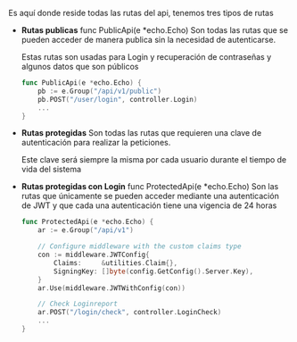 Es aquí donde reside todas las rutas del api, tenemos tres tipos de rutas

- **Rutas publicas** func PublicApi(e *echo.Echo) 
    Son todas las rutas que se pueden acceder de manera publica sin la necesidad de autenticarse.

    Estas rutas son usadas para Login y recuperación de contraseñas y algunos datos que son públicos
    ```go
    func PublicApi(e *echo.Echo) {
        pb := e.Group("/api/v1/public")
        pb.POST("/user/login", controller.Login)
        ...
    }
    ```

- **Rutas protegidas**
    Son todas las rutas que requieren una clave de autenticación para realizar la peticiones.

    Este clave será siempre la misma por cada usuario durante el tiempo de vida del sistema

- **Rutas protegidas con Login** func ProtectedApi(e *echo.Echo)
    Son las rutas que únicamente se pueden acceder mediante una autenticación de JWT y que cada una autenticación tiene una vigencia de 24 horas
    ```go
    func ProtectedApi(e *echo.Echo) {
        ar := e.Group("/api/v1")

        // Configure middleware with the custom claims type
        con := middleware.JWTConfig{
            Claims:     &utilities.Claim{},
            SigningKey: []byte(config.GetConfig().Server.Key),
        }
        ar.Use(middleware.JWTWithConfig(con))

        // Check Loginreport
        ar.POST("/login/check", controller.LoginCheck)
        ...
    }
    ```